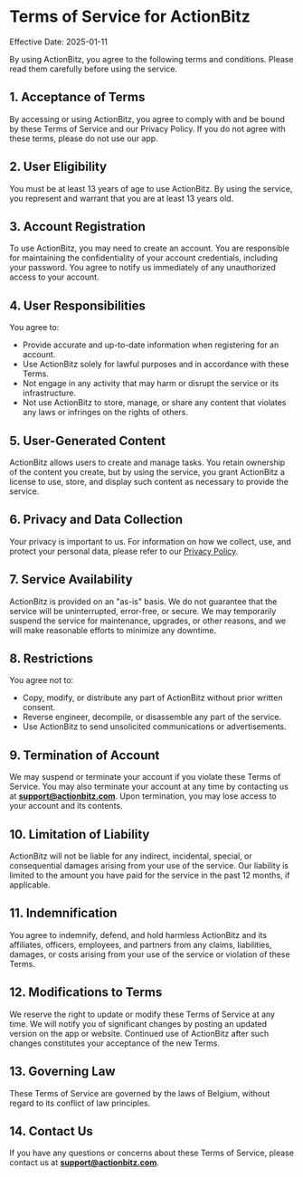 # Terms of Service for ActionBitz

Effective Date: 2025-01-11

By using ActionBitz, you agree to the following terms and conditions. Please read them carefully before using the service.

## 1. Acceptance of Terms

By accessing or using ActionBitz, you agree to comply with and be bound by these Terms of Service and our Privacy Policy. If you do not agree with these terms, please do not use our app.

## 2. User Eligibility

You must be at least 13 years of age to use ActionBitz. By using the service, you represent and warrant that you are at least 13 years old.

## 3. Account Registration

To use ActionBitz, you may need to create an account. You are responsible for maintaining the confidentiality of your account credentials, including your password. You agree to notify us immediately of any unauthorized access to your account.

## 4. User Responsibilities

You agree to:
- Provide accurate and up-to-date information when registering for an account.
- Use ActionBitz solely for lawful purposes and in accordance with these Terms.
- Not engage in any activity that may harm or disrupt the service or its infrastructure.
- Not use ActionBitz to store, manage, or share any content that violates any laws or infringes on the rights of others.

## 5. User-Generated Content

ActionBitz allows users to create and manage tasks. You retain ownership of the content you create, but by using the service, you grant ActionBitz a license to use, store, and display such content as necessary to provide the service.

## 6. Privacy and Data Collection

Your privacy is important to us. For information on how we collect, use, and protect your personal data, please refer to our [Privacy Policy](/privacy-policy).

## 7. Service Availability

ActionBitz is provided on an "as-is" basis. We do not guarantee that the service will be uninterrupted, error-free, or secure. We may temporarily suspend the service for maintenance, upgrades, or other reasons, and we will make reasonable efforts to minimize any downtime.

## 8. Restrictions

You agree not to:
- Copy, modify, or distribute any part of ActionBitz without prior written consent.
- Reverse engineer, decompile, or disassemble any part of the service.
- Use ActionBitz to send unsolicited communications or advertisements.

## 9. Termination of Account

We may suspend or terminate your account if you violate these Terms of Service. You may also terminate your account at any time by contacting us at **support@actionbitz.com**. Upon termination, you may lose access to your account and its contents.

## 10. Limitation of Liability

ActionBitz will not be liable for any indirect, incidental, special, or consequential damages arising from your use of the service. Our liability is limited to the amount you have paid for the service in the past 12 months, if applicable.

## 11. Indemnification

You agree to indemnify, defend, and hold harmless ActionBitz and its affiliates, officers, employees, and partners from any claims, liabilities, damages, or costs arising from your use of the service or violation of these Terms.

## 12. Modifications to Terms

We reserve the right to update or modify these Terms of Service at any time. We will notify you of significant changes by posting an updated version on the app or website. Continued use of ActionBitz after such changes constitutes your acceptance of the new Terms.

## 13. Governing Law

These Terms of Service are governed by the laws of Belgium, without regard to its conflict of law principles.

## 14. Contact Us

If you have any questions or concerns about these Terms of Service, please contact us at **support@actionbitz.com**.
